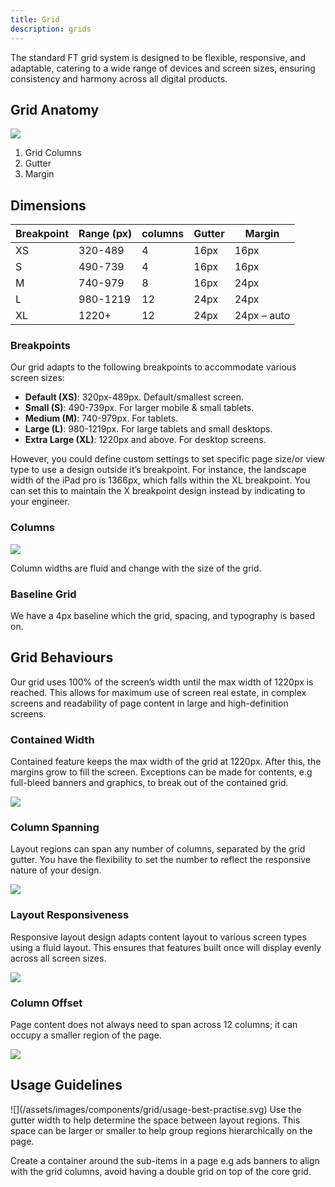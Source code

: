 ```yaml
---
title: Grid
description: grids
---
```


The standard FT grid system is designed to be flexible, responsive, and adaptable, catering to a wide range of devices and screen sizes, ensuring consistency and harmony across all digital products.

## Grid Anatomy

![](/assets/images/components/grid/anatomy.svg)

1. Grid Columns
2. Gutter
3. Margin

## Dimensions

<table>
	<thead>
	<tr>
		<th>Breakpoint</th>
		<th>Range (px)</th>
		<th>columns</th>
		<th>Gutter</th>
		<th>Margin</th>
	</tr>
	</thead>
	<tbody>
	<tr>
		<td>XS</td>
		<td>320-489</td>
		<td>4</td>
		<td>16px</td>
		<td>16px</td>
	</tr>
	<tr>
		<td>S</td>
		<td>490-739</td>
		<td>4</td>
		<td>16px</td>
		<td>16px</td>
	</tr>
	<tr>
		<td>M</td>
		<td>740-979</td>
		<td>8</td>
		<td>16px</td>
		<td>24px</td>
	</tr>
	<tr>
		<td>L</td>
		<td>980-1219</td>
		<td>12</td>
		<td>24px</td>
		<td>24px</td>
	</tr>
	<tr>
		<td>XL</td>
		<td>1220+</td>
		<td>12</td>
		<td>24px</td>
		<td>24px – auto</td>
	</tr>
	</tbody>
</table>

### Breakpoints


Our grid adapts to the following breakpoints to accommodate various screen sizes:

* **Default (XS)**: 320px-489px. Default/smallest screen.
* **Small (S)**: 490-739px. For larger mobile & small tablets.
* **Medium (M)**: 740-979px. For tablets.
* **Large (L)**: 980-1219px. For large tablets and small desktops.
* **Extra Large (XL)**: 1220px and above. For desktop screens.


However, you could define custom settings to set specific page size/or view type to use a design outside it’s breakpoint. For instance, the landscape width of the iPad pro is 1366px, which falls within the XL breakpoint. You can set this to maintain the X breakpoint design instead by indicating to your engineer.

### Columns

![](/assets/images/components/grid/columns.svg)

Column widths are fluid and change with the size of the grid.

### Baseline Grid

We have a 4px baseline which the grid, spacing, and typography is based on.

## Grid Behaviours

Our grid uses 100% of the screen’s width until the max width of 1220px is reached. This allows for maximum use of screen real estate, in complex screens and readability of page content in large and high-definition screens.

### Contained Width

Contained feature keeps the max width of the grid at 1220px. After this, the margins grow to fill the screen. Exceptions can be made for contents, e.g full-bleed banners and graphics, to break out of the contained grid.

![](/assets/images/components/grid/contained-width.svg)

### Column Spanning

Layout regions can span any number of columns, separated by the grid gutter. You have the flexibility to set the number to reflect the responsive nature of your design.

![](/assets/images/components/grid/column-spanning.svg)

### Layout Responsiveness

Responsive layout design adapts content layout to various screen types using a fluid layout. This ensures that features built once will display evenly across all screen sizes.

![](/assets/images/components/grid/layout-responsiveness.svg)

### Column Offset

Page content does not always need to span across 12 columns; it can occupy a smaller region of the page.

![](/assets/images/components/grid/column-offset.svg)

## Usage Guidelines

<Guideline summary="Content Layout regions" do={true}>
	<p slot="description">
		![](/assets/images/components/grid/usage-best-practise.svg)
		Use the gutter width to help determine the space between layout regions. This space can be larger or smaller to help
		group regions hierarchically on the page.
	</p>
</Guideline>

<Guideline summary="Aligning content to grid" do={true}>
	<p slot="description">
		Create a container around the sub-items in a page e.g ads banners to align with the grid columns, avoid having a
		double grid on top of the core grid.
	</p>
</Guideline>
